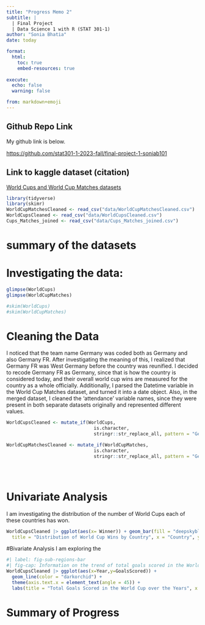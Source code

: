 ```yaml
---
title: "Progress Memo 2"
subtitle: |
  | Final Project 
  | Data Science 1 with R (STAT 301-1)
author: "Sonia Bhatia"
date: today

format:
  html:
    toc: true
    embed-resources: true
    
execute:
  echo: false
  warning: false

from: markdown+emoji 
---
```




::: {.callout-tip icon=false}

## Github Repo Link

My github link is below.

[https://github.com/stat301-1-2023-fall/final-project-1-soniab101](https://github.com/stat301-1-2023-fall/final-project-1-soniab101)

:::

::: {.callout-tip icon=false}

## Link to kaggle dataset (citation)

[World Cups and World Cup Matches datasets](https://www.kaggle.com/datasets/abecklas/fifa-world-cup?select=WorldCups.csv)

:::


```r
library(tidyverse)
library(skimr)
WorldCupMatchesCleaned <- read_csv("data/WorldCupMatchesCleaned.csv")
WorldCupsCleaned <- read_csv("data/WorldCupsCleaned.csv")
Cups_Matches_joined <- read_csv("data/Cups_Matches_joined.csv")

```

# summary of the datasets

# Investigating the data:
```r
glimpse(WorldCups)
glimpse(WorldCupMatches)

#skim(WorldCups)
#skim(WorldCupMatches)


```

# Cleaning the Data
I noticed that the team name Germany was coded both as Germany and also Germany FR. After investigating the meaning of this, I realized that Germany FR was West Germany before the country was reunified. I decided to recode Germany FR as Germany, since that is how the country is considered today, and their overall world cup wins are measured for the country as a whole officially. Additionally, I parsed the Datetime variable in the World Cup Matches dataset, and turned it into a date object. Also, in the merged dataset, I cleaned the 'attendance' variable names, since they were present in both separate datasets originally and represented different values. 

```r
WorldCupsCleaned <- mutate_if(WorldCups,
                                is.character,
                                stringr::str_replace_all, pattern = "Germany FR", replacement = "Germany")

WorldCupMatchesCleaned <- mutate_if(WorldCupMatches,
                                is.character,
                                stringr::str_replace_all, pattern = "Germany FR", replacement = "Germany")





```


# Univariate Analysis
I am investigating the distribution of the number of World Cups each of these countries has won.
```r

WorldCupsCleaned |> ggplot(aes(x= Winner)) + geom_bar(fill = "deepskyblue3") + labs(
  title = "Distribution of World Cup Wins by Country", x = "Country", y = "Total Wins")

```



#Bivariate Analysis
I am exploring the 
```r
#| label: fig-sub-regions-bar
#| fig-cap: Information on the trend of total goals scored in the World Cup since 1930
WorldCupsCleaned |> ggplot(aes(x=Year,y=GoalsScored)) +
  geom_line(color = "darkorchid") +
  theme(axis.text.x = element_text(angle = 45)) +
  labs(title = "Total Goals Scored in the World Cup over the Years", x = "Year", y = "Total Goals", caption = "Source: Fifa World Cup Archive")
```


# Summary of Progress





